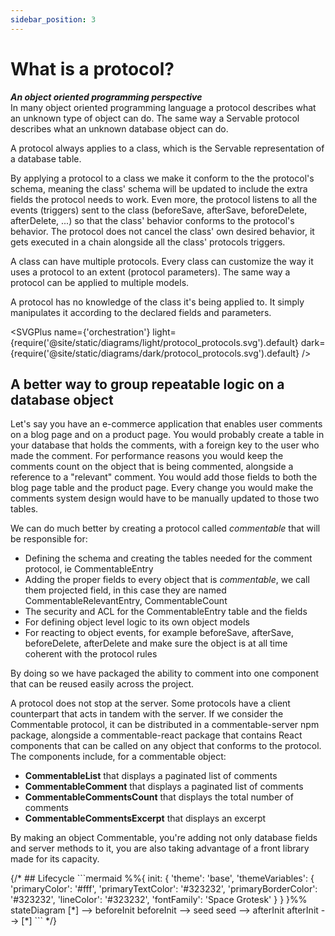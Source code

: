 ```yaml
---
sidebar_position: 3
---
```


# What is a protocol?

***An object oriented programming perspective*** <br />
In many object oriented programming language a protocol describes what an unknown type of object can do. The same way a Servable protocol describes what an unknown database object can do. 

A protocol always applies to a class, which is the Servable representation of a database table.

By applying a protocol to a class we make it conform to the the protocol's schema, meaning the class' schema will be updated to include the extra fields the protocol needs to work. Even more, the protocol listens to all the events (triggers) sent to the class (beforeSave, afterSave, beforeDelete, afterDelete, ...) so that the class' behavior conforms to the protocol's behavior. The protocol does not cancel the class' own desired behavior, it gets executed in a chain alongside all the class' protocols triggers.

A class can have multiple protocols.
Every class can customize the way it uses a protocol to an extent (protocol parameters).
The same way a protocol can be applied to multiple models.

A protocol has no knowledge of the class it's being applied to. It simply manipulates it according to the declared fields and parameters.

<SVGPlus name={'orchestration'} 
light={require('@site/static/diagrams/light/protocol_protocols.svg').default} 
dark={require('@site/static/diagrams/dark/protocol_protocols.svg').default} 
/>

## A better way to group repeatable logic on a database object
Let's say you have an e-commerce application that enables user comments on a blog page and on a product page. You would probably create a table in your database that holds the comments, with a foreign key to the user who made the comment. For performance reasons you would keep the comments count on the object that is being commented, alongside a reference to a "relevant" comment. You would add those fields to both the blog page table and the product page. Every change you would make the comments system design would have to be manually updated to those two tables.

We can do much better by creating a protocol called *commentable* that will be responsible for:

- Defining the schema and creating the tables needed for the comment protocol, ie CommentableEntry
- Adding the proper fields to every object that is *commentable*, we call them projected field, in this case they are named CommentableRelevantEntry, CommentableCount
- The security and ACL for the CommentableEntry table and the fields 
- For defining object level logic to its own object models
- For reacting to object events, for example beforeSave, afterSave, beforeDelete, afterDelete and make sure the object is at all time coherent with the protocol rules

By doing so we have packaged the ability to comment into one component that can be reused easily across the project.

A protocol does not stop at the server. Some protocols have a client counterpart that acts in tandem with the server. If we consider the Commentable protocol, it can be distributed in a commentable-server npm package, alongside a commentable-react package that contains React components that can be called on any object that conforms to the protocol. The components include, for a commentable object:
- **CommentableList** that displays a paginated list of comments 
- **CommentableComment** that displays a paginated list of comments
- **CommentableCommentsCount** that displays the total number of comments 
- **CommentableCommentsExcerpt** that displays an excerpt

By making an object Commentable, you're adding not only database fields and server methods to it, you are also taking advantage of a front library made for its capacity.


<div className=''>
<ProtocolWidget id={'@servable-community/framable'} />
</div>
<div className='mt-10'>
    <ProtocolWidget id={'@servable-community/framable'} size={'m'} />
</div>
{/* 
## Lifecycle
```mermaid
%%{
  init: {
    'theme': 'base',
    'themeVariables': {
      'primaryColor': '#fff',
      'primaryTextColor': '#323232',
      'primaryBorderColor': '#323232',
      'lineColor': '#323232',
      'fontFamily': 'Space Grotesk'       
    }
  }
}%%
stateDiagram
    [*] --> beforeInit
    beforeInit --> seed
    seed --> afterInit
    afterInit --> [*]
``` */}
